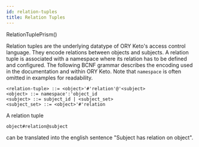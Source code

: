 ```yaml
---
id: relation-tuples
title: Relation Tuples
---
```



RelationTuplePrism()

Relation tuples are the underlying datatype of ORY Keto's access control
language. They encode relations between objects and subjects. A relation tuple
is associated with a namespace where its relation has to be defined and
configured. The following BCNF grammar describes the encoding used in the
documentation and within ORY Keto. Note that `namespace` is often omitted in
examples for readability.

```
<relation-tuple> ::= <object>'#'relation'@'<subject>
<object> ::= namespace':'object_id
<subject> ::= subject_id | <subject_set>
<subject_set> ::= <object>'#'relation
```

A relation tuple

```keto-relation-tuples
object#relation@subject
```

can be translated into the english
sentence "Subject has relation on object".

